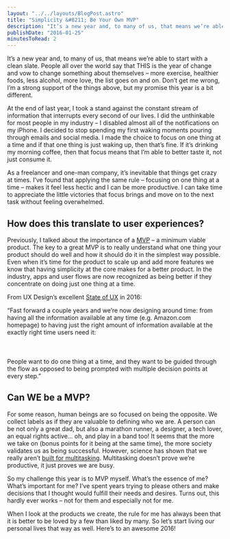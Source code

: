 ```yaml
---
layout: "../../layouts/BlogPost.astro"
title: "Simplicity &#8211; Be Your Own MVP"
description: "It’s a new year and, to many of us, that means we’re able to start with a clean slate. People all over the world say that THIS is the year of change and vow to change something about themselves – more exercise, healthier foods, less alcohol, more love, the list goes on and on. Don’t get me wrong, I’m a strong support of the things above, but my promise this year is a bit different.\n\n\nAt the end of last year, I took a stand against the constant stream of information that interrupts every second o"
publishDate: "2016-01-25"
minutesToRead: 2
---
```


<p>It’s a new year and, to many of us, that means we’re able to start with a clean slate. People all over the world say that THIS is the year of change and vow to change something about themselves – more exercise, healthier foods, less alcohol, more love, the list goes on and on. Don’t get me wrong, I’m a strong support of the things above, but my promise this year is a bit different.</p>
<p>At the end of last year, I took a stand against the constant stream of information that interrupts every second of our lives. I did the unthinkable for most people in my industry – I disabled almost all of the notifications on my iPhone. I decided to stop spending my first waking moments pouring through emails and social media. I made the choice to focus on one thing at a time and if that one thing is just waking up, then that’s fine. If it’s drinking my morning coffee, then that focus means that I’m able to better taste it, not just consume it.</p>
<p>As a freelancer and one-man company, it’s inevitable that things get crazy at times. I’ve found that applying the same rule – focusing on one thing at a time – makes it feel less hectic and I can be more productive. I can take time to appreciate the little victories that focus brings and move on to the next task without feeling overwhelmed.</p>
<h2 id="how-does-this-translate-to-user-experiences">How does this translate to user experiences?</h2>
<p>Previously, I talked about the importance of a <a href="https://www.antonsten.com/mvp-is-your-product-really-minimum-and-viable/">MVP</a> – a minimum viable product. The key to a great MVP is to really understand what one thing your product should do well and how it should do it in the simplest way possible. Even when it’s time for the product to scale up and add more features we know that having simplicity at the core makes for a better product. In the industry, apps and user flows are now recognized as being better if they concentrate on doing just one thing at a time.</p>
<p>From UX Design’s excellent <a href="http://uxdesign.cc/ux-trends-2015-2016?ref=antonsten.com" target="_blank">State of UX</a> in 2016:</p>

<div class="blockquote">
<div><p>“Fast forward a couple years and we’re now designing around time: from having all the information available at any time (e.g. Amazon.com homepage) to having just the right amount of information available at the exactly right time users need it:<br>
<br><br><br>
People want to do one thing at a time, and they want to be guided through the flow as opposed to being prompted with multiple decision points at every step.”</p></div>
</div>

<h2 id="can-we-be-a-mvp">Can WE be a MVP?</h2>
<p>For some reason, human beings are so focused on being the opposite. We collect labels as if they are valuable to defining who we are. A person can be not only a great dad, but also a marathon runner, a designer, a tech lover, an equal rights active… oh, and play in a band too! It seems that the more we take on (bonus points for it being at the same time), the more society validates us as being successful. However, science has shown that we really aren’t <a href="http://qz.com/544148/busy-people-are-actually-not-that-productive/?ref=antonsten.com" target="_blank">built for multitasking</a>. Multitasking doesn’t prove we’re productive, it just proves we are busy.</p>
<p>So my challenge this year is to MVP myself. What’s the essence of me? What’s important for me? I’ve spent years trying to please others and make decisions that I thought would fulfill their needs and desires. Turns out, this hardly ever works – not for them and especially not for me.</p>
<p>When I look at the products we create, the rule for me has always been that it is better to be loved by a few than liked by many. So let’s start living our personal lives that way as well. Here’s to an awesome 2016!</p>